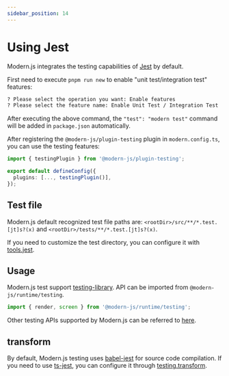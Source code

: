 ```yaml
---
sidebar_position: 14
---
```


# Using Jest

Modern.js integrates the testing capabilities of [Jest](https://jestjs.io/) by default.

First need to execute `pnpm run new` to enable "unit test/integration test" features:

```bash
? Please select the operation you want: Enable features
? Please select the feature name: Enable Unit Test / Integration Test
```

After executing the above command, the `"test": "modern test"` command will be added in `package.json` automatically.

After registering the `@modern-js/plugin-testing` plugin in `modern.config.ts`, you can use the testing features:

```ts title="modern.config.ts"
import { testingPlugin } from '@modern-js/plugin-testing';

export default defineConfig({
  plugins: [..., testingPlugin()],
});
```

## Test file

Modern.js default recognized test file paths are: `<rootDir>/src/**/*.test.[jt]s?(x)` and `<rootDir>/tests/**/*.test.[jt]s?(x)`.

If you need to customize the test directory, you can configure it with [tools.jest](/configure/app/tools/jest).

## Usage

Modern.js test support [testing-library](https://testing-library.com/docs/). API can be imported from `@modern-js/runtime/testing`.

```ts
import { render, screen } from '@modern-js/runtime/testing';
```

Other testing APIs supported by Modern.js can be referred to [here](/apis/app/runtime/testing/cleanup).

## transform

By default, Modern.js testing uses [babel-jest](https://www.npmjs.com/package/babel-jest) for source code compilation. If you need to use [ts-jest](https://github.com/kulshekhar/ts-jest), you can configure it through [testing.transform](/configure/app/testing/transformer).

